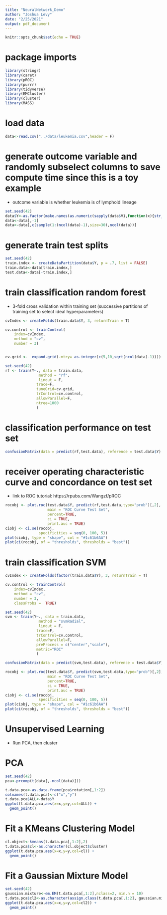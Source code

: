 ```yaml
---
title: "NeuralNetwork_Demo"
author: "Joshua Levy"
date: "2/25/2021"
output: pdf_document
---
```


```r
knitr::opts_chunk$set(echo = TRUE)
```

# package imports
```r
library(stringr)
library(caret)
library(pROC)
library(purrr)
library(tidyverse)
library(EMCluster)
library(cluster)
library(MASS)
```

# load data
```r
data<-read.csv("../data/leukemia.csv",header = F)
```

# generate outcome variable and randomly subselect columns to save compute time since this is a toy example
- outcome variable is whether leukemia is of lymphoid lineage
```r
set.seed(42)
data$Y<-as.factor(make.names(as.numeric(sapply(data$V1,function(x){str_detect(x,"ALL")}))))
data<-data[,-1]
data<-data[,c(sample(1:(ncol(data)-1),size=30),ncol(data))]
```

# generate train test splits
```r
set.seed(42)
train.index <- createDataPartition(data$Y, p = .7, list = FALSE)
train.data<-data[train.index,]
test.data<-data[-train.index,]
```

# train classification random forest
- 3-fold cross validation within training set (successive partitions of training set to select ideal hyperparameters)
```r
cvIndex <- createFolds(train.data$Y, 3, returnTrain = T)

cv.control <- trainControl(
    index=cvIndex,
    method = "cv",
    number = 3)


cv.grid <-  expand.grid(.mtry= as.integer(c(5,10,sqrt(ncol(data)-1))))

set.seed(42)
rf <- train(Y~., data = train.data, 
               method = "rf",
               linout = F,
              trace=F,
              tuneGrid=cv.grid,
              trControl=cv.control,
              allowParallel=F,
              ntree=1000
              )
```

# classification performance on test set
```r
confusionMatrix(data = predict(rf,test.data), reference = test.data$Y)
```

# receiver operating characteristic curve and concordance on test set
- link to ROC tutorial: https://rpubs.com/Wangzf/pROC
```r
rocobj <- plot.roc(test.data$Y, predict(rf,test.data,type="prob")[,2],
                   main = "ROC Curve Test Set", 
                   percent=TRUE,
                   ci = TRUE,                  
                   print.auc = TRUE)           
ciobj <- ci.se(rocobj,                         
               specificities = seq(0, 100, 5)) 
plot(ciobj, type = "shape", col = "#1c61b6AA")     
plot(ci(rocobj, of = "thresholds", thresholds = "best")) 
```

# train classification SVM
```r
cvIndex <- createFolds(factor(train.data$Y), 3, returnTrain = T)

cv.control <- trainControl(
    index=cvIndex,
    method = "cv",
    number = 3,
    classProbs =  TRUE)

set.seed(42)
svm <- train(Y~., data = train.data, 
               method = "svmRadial",
               linout = F,
              trace=F,
              trControl=cv.control,
              allowParallel=F,
              preProcess = c("center","scale"),
              metric="ROC"
              )

confusionMatrix(data = predict(svm,test.data), reference = test.data$Y)

rocobj <- plot.roc(test.data$Y, predict(svm,test.data,type="prob")[,2],
                   main = "ROC Curve Test Set", 
                   percent=TRUE,
                   ci = TRUE,                  
                   print.auc = TRUE)           
ciobj <- ci.se(rocobj,                         
               specificities = seq(0, 100, 5)) 
plot(ciobj, type = "shape", col = "#1c61b6AA")     
plot(ci(rocobj, of = "thresholds", thresholds = "best")) 
```

# Unsupervised Learning
- Run PCA, then cluster
  
# PCA
```r
set.seed(42)
pca<-prcomp(t(data[,-ncol(data)]))

t.data.pca<-as.data.frame(pca$rotation[,1:2])
colnames(t.data.pca)<-c("x","y")
t.data.pca$ALL<-data$Y
ggplot(t.data.pca,aes(x=x,y=y,col=ALL)) +
  geom_point()

```

# Fit a KMeans Clustering Model
```r
cl.object<-kmeans(t.data.pca[,1:2],2)
t.data.pca$cl<-as.character(cl.object$cluster)
ggplot(t.data.pca,aes(x=x,y=y,col=cl)) +
  geom_point()
```


# Fit a Gaussian Mixture Model
```r
set.seed(42)
gaussian.mixture<-em.EM(t.data.pca[,1:2],nclass=2, min.n = 10)
t.data.pca$cl2<-as.character(assign.class(t.data.pca[,1:2], gaussian.mixture)$class)
ggplot(t.data.pca,aes(x=x,y=y,col=cl2)) +
  geom_point()
```

